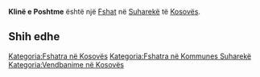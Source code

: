 {{Fshat në Kosovës
 | Emri                = Klinë e Poshtme
| sqi_N_name = Klinë e Poshtme
| sqi_N_FULL_NAME_RO = Klinë e Poshtme
| sqi_N_FULL_NAME_ND_RO = Kline e Poshtme
| sqi_N_SORT_NAME_RG = KLINEEPOSHTME
| sqi_N_FULL_NAME_RG = Klinë e Poshtme
| sqi_N_FULL_NAME_ND_RG = Kline e Poshtme
| sqi_V_name = Klina e Ultë
| sqi_V_FULL_NAME_RO = Klina e Ultë Klina e Poshtëme
| sqi_V_FULL_NAME_ND_RO = Klina e Ulte Klina e Poshteme
| sqi_V_SORT_NAME_RG = KLINAEULTE KLINAEPOSHTEME
| sqi_V_FULL_NAME_RG = Klina e Ultë Klina e Poshtëme
| sqi_V_FULL_NAME_ND_RG = Klina e Ulte Klina e Poshteme
| srp_N_name = Donja Klina
| srp_N_FULL_NAME_RO = Donja Klina
| srp_N_FULL_NAME_ND_RO = Donja Klina
| srp_N_SORT_NAME_RG = DONJAKLINA
| srp_N_FULL_NAME_RG = Donja Klina
| srp_N_FULL_NAME_ND_RG = Donja Klina
| srp_NS_name = Доња Клина
| srp_NS_FULL_NAME_RO = Доња Клина
| srp_NS_FULL_NAME_ND_RO = Доња Клина
| srp_NS_SORT_NAME_RG = ДОЊАКЛИНА
| srp_NS_FULL_NAME_RG = Доња Клина
| srp_NS_FULL_NAME_ND_RG = Доња Клина

 | Emri (Rasa dhanore) = 
 | Figura              = 
 | Shteti              = Kosovo
 | Komuna              = Suharekë
 | Kodi postar         = 
 | Sipërfaqja          = 

 | Popullsia           = 

 | Regj. i popullsisë  = 
 | Dend. e popullsisë  = 
 | Faqja zyrtare       = 
 <!--- Koordinatat ----> 
 | Gjerësia            = 42.760833
 | Gjatësia            = 20.790278
 | Lartësia            = 
}}
'''Klinë e Poshtme''' është një [[Fshat]] në [[Suharekë]] të [[Kosovës]].

<!-- == Gjeografia == -->
<!-- == Historia == -->
<!-- == Demografia == -->
== Shih edhe ==
{{Komuna Suharekë}}
{{Kosovo-Administrata-Cung}}

[[Kategoria:Fshatra në Kosovës]]
[[Kategoria:Fshatra në Kommunes Suharekë]]
[[Kategoria:Vendbanime në Kosovës]]